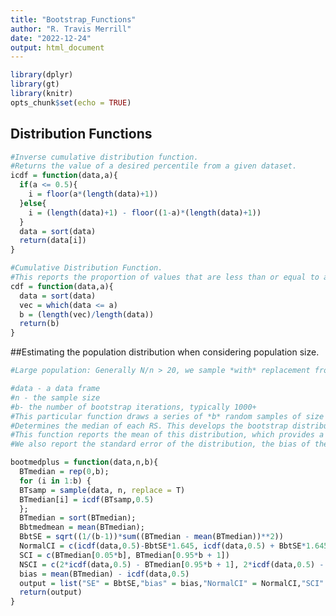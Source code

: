 ```yaml
---
title: "Bootstrap_Functions"
author: "R. Travis Merrill"
date: "2022-12-24"
output: html_document
---
```


```r
library(dplyr)
library(gt)
library(knitr)
opts_chunk$set(echo = TRUE)
```

## Distribution Functions 

```r
#Inverse cumulative distribution function.
#Returns the value of a desired percentile from a given dataset. 
icdf = function(data,a){
  if(a <= 0.5){
    i = floor(a*(length(data)+1))
  }else{
    i = (length(data)+1) - floor((1-a)*(length(data)+1))
  }
  data = sort(data)
  return(data[i])
}
```

```r
#Cumulative Distribution Function.
#This reports the proportion of values that are less than or equal to a given value.
cdf = function(data,a){
  data = sort(data)
  vec = which(data <= a)
  b = (length(vec)/length(data))
  return(b)
}
```

##Estimating the population distribution when considering population size. 

```r
#Large population: Generally N/n > 20, we sample *with* replacement from a single copy of the sample

#data - a data frame
#n - the sample size 
#b- the number of bootstrap iterations, typically 1000+
#This particular function draws a series of *b* random samples of size *n* from the original sample data and
#Determines the median of each RS. This develops the bootstrap distribution of the population median.
#This function reports the mean of this distribution, which provides a statistically sound estimate of the unknown population median. 
#We also report the standard error of the distribution, the bias of the estimator, and Normal, Symetrric, and Non-Symetric confidence intervals of the estimate. 

bootmedplus = function(data,n,b){
  BTmedian = rep(0,b);
  for (i in 1:b) {
  BTsamp = sample(data, n, replace = T)
  BTmedian[i] = icdf(BTsamp,0.5)
  };
  BTmedian = sort(BTmedian);
  Bbtmedmean = mean(BTmedian);
  BbtSE = sqrt((1/(b-1))*sum((BTmedian - mean(BTmedian))**2))
  NormalCI = c(icdf(data,0.5)-BbtSE*1.645, icdf(data,0.5) + BbtSE*1.645)
  SCI = c(BTmedian[0.05*b], BTmedian[0.95*b + 1])
  NSCI = c(2*icdf(data,0.5) - BTmedian[0.95*b + 1], 2*icdf(data,0.5) - BTmedian[0.05*b])
  bias = mean(BTmedian) - icdf(data,0.5)
  output = list("SE" = BbtSE,"bias" = bias,"NormalCI" = NormalCI,"SCI" = SCI,"NSCI" = NSCI)
  return(output)
}
```


